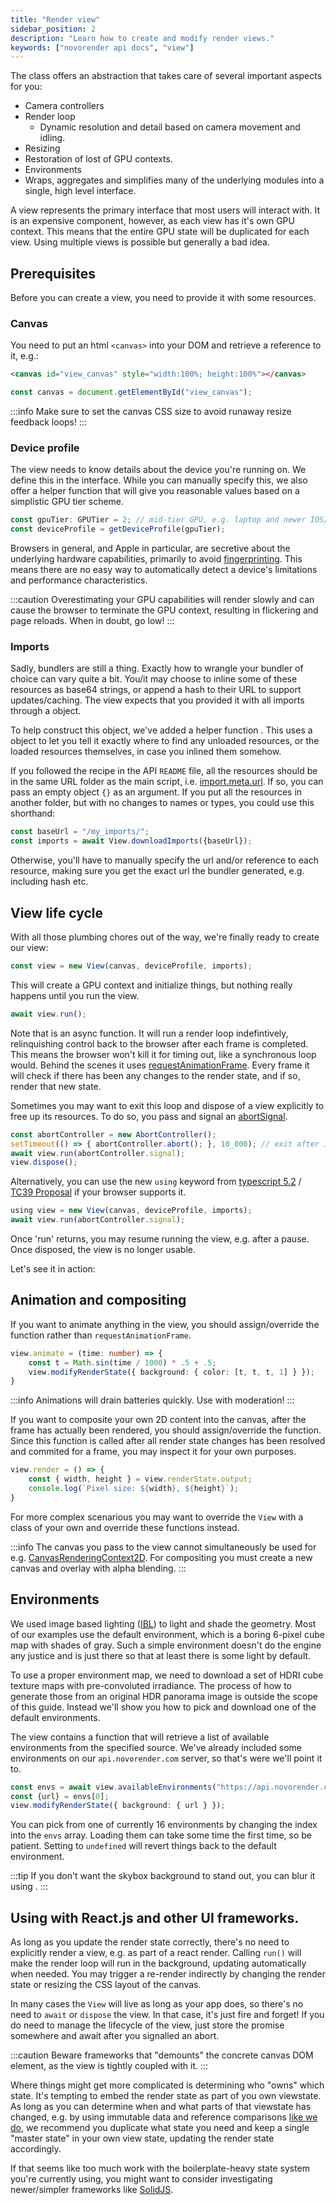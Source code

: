 ```yaml
---
title: "Render view"
sidebar_position: 2
description: "Learn how to create and modify render views."
keywords: ["novorender api docs", "view"]
---
```


 

The <CodeLink type="class" name="View"/> class offers an abstraction that takes care of several important aspects for you:

- Camera controllers
- Render loop
  - Dynamic resolution and detail based on camera movement and idling.
- Resizing
- Restoration of lost of GPU contexts.
- Environments
- Wraps, aggregates and simplifies many of the underlying modules into a single, high level interface.

A view represents the primary interface that most users will interact with.
It is an expensive component, however, as each view has it's own GPU context.
This means that the entire GPU state will be duplicated for each view.
Using multiple views is possible but generally a bad idea.

## Prerequisites

Before you can create a view, you need to provide it with some resources.

### Canvas

You need to put an html `<canvas>` into your DOM and retrieve a reference to it, e.g.:

```html
<canvas id="view_canvas" style="width:100%; height:100%"></canvas>
```


```typescript
const canvas = document.getElementById("view_canvas");
```

:::info
Make sure to set the canvas CSS size to avoid runaway resize feedback loops!
:::


### Device profile

The view needs to know details about the device you're running on.
We define this in the <CodeLink type="interface" name="DeviceProfile"/> interface.
While you can manually specify this, we also offer a helper function <CodeLink type="function" name="getDeviceProfile"/> that will give you reasonable values based on a simplistic GPU tier scheme.

```typescript
const gpuTier: GPUTier = 2; // mid-tier GPU, e.g. laptop and newer IOS/Ipad device.
const deviceProfile = getDeviceProfile(gpuTier);
```

Browsers in general, and Apple in particular, are secretive about the underlying hardware capabilities, primarily to avoid [fingerprinting](https://en.wikipedia.org/wiki/Device_fingerprint).
This means there are no easy way to automatically detect a device's limitations and performance characteristics.

:::caution
Overestimating your GPU capabilities will render slowly and can cause the browser to terminate the GPU context, resulting in flickering and page reloads.
When in doubt, go low!
:::

### Imports

Sadly, bundlers are still a thing.
Exactly how to wrangle your bundler of choice can vary quite a bit.
You/it may choose to inline some of these resources as base64 strings, or append a hash to their URL to support updates/caching.
The view expects that you provided it with all imports through a <CodeLink type="type" name="ViewImports"/> object.

To help construct this object, we've added a helper function <CodeLink type="class" name="View.downloadImports"/>.
This uses a <CodeLink type="type" name="ViewImportmap"/> object to let you tell it exactly where to find any unloaded resources, or the loaded resources themselves, in case you inlined them somehow.

If you followed the recipe in the API `README` file, all the resources should be in the same URL folder as the main script, i.e. [import.meta.url](https://developer.mozilla.org/en-US/docs/Web/JavaScript/Reference/Operators/import.meta).
If so, you can pass an empty object `{}` as an argument.
If you put all the resources in another folder, but with no changes to names or types, you could use this shorthand:

```typescript
const baseUrl = "/my_imports/";
const imports = await View.downloadImports({baseUrl});
```

Otherwise, you'll have to manually specify the url and/or reference to each resource, making sure you get the exact url the bundler generated, e.g. including hash etc.

## View life cycle

With all those plumbing chores out of the way, we're finally ready to create our view:

```typescript
const view = new View(canvas, deviceProfile, imports);
```

This will create a GPU context and initialize things, but nothing really happens until you run the view.

```typescript
await view.run();
```

Note that <CodeLink type="class" name="View.run"/> is an async function.
It will run a render loop indefintively, relinquishing control back to the browser after each frame is completed.
This means the browser won't kill it for timing out, like a synchronous loop would.
Behind the scenes it uses [requestAnimationFrame](https://developer.mozilla.org/en-US/docs/Web/API/window/requestAnimationFrame).
Every frame it will check if there has been any changes to the render state, and if so, render that new state.

Sometimes you may want to exit this loop and dispose of a view explicitly to free up its resources.
To do so, you pass and signal an [abortSignal](https://developer.mozilla.org/en-US/docs/Web/API/AbortSignal).

```typescript
const abortController = new AbortController();
setTimeout(() => { abortController.abort(); }, 10_000); // exit after 10 seconds.
await view.run(abortController.signal);
view.dispose();
```

Alternatively, you can use the new `using` keyword from
[typescript 5.2](https://devblogs.microsoft.com/typescript/announcing-typescript-5-2/#using-declarations-and-explicit-resource-management) /
[TC39 Proposal](https://github.com/tc39/proposal-explicit-resource-management) if your browser supports it.

```typescript
using view = new View(canvas, deviceProfile, imports);
await view.run(abortController.signal);
```

Once 'run' returns, you may resume running the view, e.g. after a pause.
Once disposed, the view is no longer usable.

Let's see it in action:

<PlaygroundComponent demoKey="views.creation" />

## Animation and compositing

If you want to animate anything in the view, you should assign/override the <CodeLink type="class" name="View.animate"/> function rather than `requestAnimationFrame`.

```typescript
view.animate = (time: number) => {
    const t = Math.sin(time / 1000) * .5 + .5;
    view.modifyRenderState({ background: { color: [t, t, t, 1] } });
}
```

:::info
Animations will drain batteries quickly. Use with moderation!
:::

If you want to composite your own 2D content into the canvas, after the frame has actually been rendered, you should assign/override the <CodeLink type="class" name="View.render"/> function.
Since this function is called after all render state changes has been resolved and commited for a frame, you may inspect it for your own purposes.

```typescript
view.render = () => {
    const { width, height } = view.renderState.output;
    console.log(`Pixel size: ${width}, ${height}`);
}
```

For more complex scenarious you may want to override the `View` with a class of your own and override these functions instead.

:::info
The canvas you pass to the view cannot simultaneously be used for e.g. [CanvasRenderingContext2D](https://developer.mozilla.org/en-US/docs/Web/API/CanvasRenderingContext2D).
For compositing you must create a new canvas and overlay with alpha blending.
:::

<PlaygroundComponent demoKey="views.animation" />

## Environments

We used image based lighting ([IBL](https://en.wikipedia.org/wiki/Image-based_lighting)) to light and shade the geometry.
Most of our examples use the default environment, which is a boring 6-pixel cube map with shades of gray.
Such a simple environment doesn't do the engine any justice and is just there so that at least there is some light by default.

To use a proper environment map, we need to download a set of HDRI cube texture maps with pre-convoluted irradiance.
The process of how to generate those from an original HDR panorama image is outside the scope of this guide.
Instead we'll show you how to pick and download one of the default environments.

The view contains a function <CodeLink type="class" name="View.availableEnvironments"/> that will retrieve a list of available environments from the specified source.
We've already included some environments on our `api.novorender.com` server, so that's were we'll point it to.

```typescript
const envs = await view.availableEnvironments("https://api.novorender.com/assets/env/index.json");
const {url} = envs[0];
view.modifyRenderState({ background: { url } });
```

<PlaygroundComponent demoKey="views.environments" />

You can pick from one of currently 16 environments by changing the index into the `envs` array.
Loading them can take some time the first time, so be patient.
Setting <CodeLink type="interface" name="RenderStateBackground.url"/> to `undefined` will revert things back to the default environment.

:::tip
If you don't want the skybox background to stand out, you can blur it using <CodeLink type="interface" name="RenderStateBackground.blur"/>.
:::

## Using with React.js and other UI frameworks.

As long as you update the render state correctly, there's no need to explicitly render a view, e.g. as part of a react render.
Calling `run()` will make the render loop will run in the background, updating automatically when needed.
You may trigger a re-render indirectly by changing the render state or resizing the CSS layout of the canvas.

In many cases the `View` will live as long as your app does, so there's no need to `await` or `dispose` the view.
In that case, it's just fire and forget!
If you do need to manage the lifecycle of the view, just store the promise somewhere and await after you signalled an abort.

:::caution
Beware frameworks that "demounts" the concrete canvas DOM element, as the view is tightly coupled with it.
:::

Where things might get more complicated is determining who "owns" which state.
It's tempting to embed the render state as part of you own viewstate.
As long as you can determine when and what parts of that viewstate has changed, e.g. by using immutable data and reference comparisons [like we do](render_state#immutability),
we recommend you duplicate what state you need and keep a single "master state" in your own view state, updating the render state accordingly.

If that seems like too much work with the boilerplate-heavy state system you're currently using,
you might want to consider investigating newer/simpler frameworks like [SolidJS](https://www.solidjs.com/).
